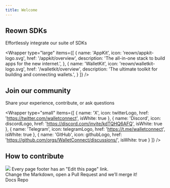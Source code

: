 ```yaml
---
title: Welcome
---
```



<Banner />

<div className="home__divider" />

## Reown SDKs

Effortlessly integrate our suite of SDKs

<Wrapper
  type="large"
  items={[
    {
      name: 'AppKit',
      icon: 'reown/appkit-logo.svg',
      href: '/appkit/overview',
      description: 'The all-in-one stack to build apps for the new internet.',
    },
    {
      name: 'WalletKit',
      icon: 'reown/walletkit-logo.svg',
      href: '/walletkit/overview',
      description: 'The ultimate toolkit for building and connecting wallets.',
    }
  ]}
/>

<div className="home__divider" />

## Join our community

Share your experience, contribute, or ask questions

<Wrapper
  type="small"
  items={[
    {
      name: 'X',
      icon: twitterLogo,
      href: 'https://twitter.com/walletconnect',
      isWhite: true
    },
    {
      name: 'Discord',
      icon: discordLogo,
      href: 'https://discord.com/invite/kdTQHQ6AFQ',
      isWhite: true
    },
    {
      name: 'Telegram',
      icon: telegramLogo,
      href: 'https://t.me/walletconnect',
      isWhite: true
    },
    {
      name: 'GitHub',
      icon: githubLogo,
      href: 'https://github.com/orgs/WalletConnect/discussions/',
      isWhite: true
    }
  ]}
/>

<div className="home__divider" />

## How to contribute

<div className="cloud__wrapper" style={{ padding: '1.67rem' }}>
<div>
  <img src='/assets/home/bookLogo.png' />
  Every page footer has an "Edit this page" link.
  <br /> Change the Markdown, open a Pull Request and we’ll merge it!
</div>
  <Link to="https://github.com/WalletConnect/walletconnect-docs/" target="_blank">
    Docs Repo
  </Link>
</div>
